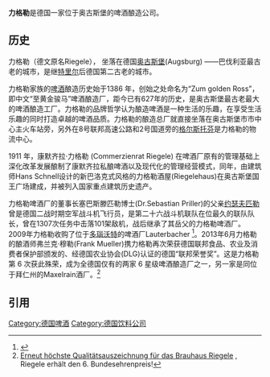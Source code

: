 {{Infobox company
| name                = 力格勒啤酒厂
| name_en             = 
| logo                = 
| caption             = 
| type                = 两合公司
| original_text       = Brauhaus Riegele
| other_text          = 
| traded_as           = 
| com_code            =
| ROC_UBN             = 
| fate                = 
| predecessor         = 
| successor           = 
| foundation          = {{Start date|1386}}
| defunct             = <!-- {{End date|YYYY|MM|DD}} -->
| location            = 奥古斯堡
| locations           = 
| area_served         = 
| founder             = 
| chairman            = Sebastian Priller
| president           = 
| MD                  = 
| GM                  = 
| CEO                 = 
| COO                 = 
| CFO                 = 
| CMO                 = 
| CD                  = 
| key_people          = 
| industry            = 啤酒酿造
| products            = 
| services            = 
| revenue             = 1800万欧元
| operating_income    = 
| net_income          = 
| aum                 = <!-- Only used with financial services companies -->
| assets              = 
| equity              = 
| owner               = 
| num_employees       = 大于100
| parent              = 
| divisions           = 
| subsid              = 
| homepage            = [http://www.riegele.cn www.riegele.cn]
| zip_code            = 
| telephone_no        = 
| slogan              = 
| capital             = 
| market_value        = 
| P/E ratio           = 
| earnings per share  = 
| Net asset value     = 
| accounting_period   = 
| major_shareholder   = 
| footnotes           = 
}}

'''力格勒'''是德国一家位于奥古斯堡的啤酒酿造公司。
== 历史 ==
力格勒（德文原名Riegele）， 坐落在德国[[奥古斯堡|奥古斯堡]](Augsburg) ——巴伐利亚最古老的城市，是继[[特里尔|特里尔]]后德国第二古老的城市。

力格勒家族的[[啤酒|啤酒]]酿造历史始于1386 年，创始之处命名为“Zum golden Ross”，即中文“至黄金骏马”啤酒酿造厂，距今已有627年的历史，是奥古斯堡最古老最大的啤酒酿造工厂。力格勒的品牌哲学认为酿造啤酒是一种生活的乐趣，在享受生活乐趣的同时打造卓越的啤酒品质。力格勒的酿造总厂就直接坐落在奥古斯堡市市中心主火车站旁，另外在8号联邦高速公路和2号国道旁的[[格尔斯托芬|格尔斯托芬]]是力格勒的物流中心。

1911 年，康默齐拉·力格勒 (Commerzienrat Riegele) 在啤酒厂原有的管理基础上深化改革发展酿制了康默齐拉私酿啤酒以及现代化的管理经营模式，同年，由建筑师Hans Schnell设计的新巴洛克式风格的力格勒酒屋(Riegelehaus)在奥古斯堡国王广场建成，并被列入国家重点建筑历史遗产。

力格勒啤酒厂的董事长塞巴斯滕匹勒博士(Dr.Sebastian Priller)的父亲[[約瑟夫·匹勒|约瑟夫匹勒]]曾是德国二战时期空军战斗机飞行员，是第二十六战斗机联队在位最久的联队队长，曾在1307次任务中击落101架敌机，战后继承了其岳父的力格勒啤酒厂。2009年力格勒收购了位于[[多瑙沃特|多瑙沃特]]的啤酒厂Lauterbacher
<ref name="lauterbacker">{{Cite web |url=http://www.augsburger-allgemeine.de/donauwoerth/Lauterbacher-Biere-mit-neuer-Heimat-id6343311.html |title=Augsburger Allgemeine vom 21. August 2009: Lauterbacher Biere mit neuer Heimat |accessdate=2013-12-29 |archive-date=2013-12-30 |archive-url=https://web.archive.org/web/20131230234630/http://www.augsburger-allgemeine.de/donauwoerth/Lauterbacher-Biere-mit-neuer-Heimat-id6343311.html |dead-url=no }}</ref>。2013年6月力格勒的酿酒师弗兰克·穆勒(Frank Mueller)携力格勒再次荣获德国联邦食品、农业及消费者保护部颁发的、经德国农业协会(DLG)认证的德国“联邦荣誉奖”。这是力格勒第 6 次获此殊荣，成为全德国仅有的两家 6 星级啤酒酿造厂之一，另一家是同位于拜仁州的Maxelrain酒厂。<ref name="6stern">[http://www.riegele.de/nachrichten-brandheiss/riegele-die-6-sterne-brauerei Erneut höchste Qualitätsauszeichnung für das Brauhaus Riegele] {{Wayback|url=http://www.riegele.de/nachrichten-brandheiss/riegele-die-6-sterne-brauerei |date=20131211005632 }}, Riegele erhält den 6. Bundesehrenpreis!</ref>

== 引用 ==
<references />

[[Category:德国啤酒|Category:德国啤酒]]
[[Category:德国饮料公司|Category:德国饮料公司]]
